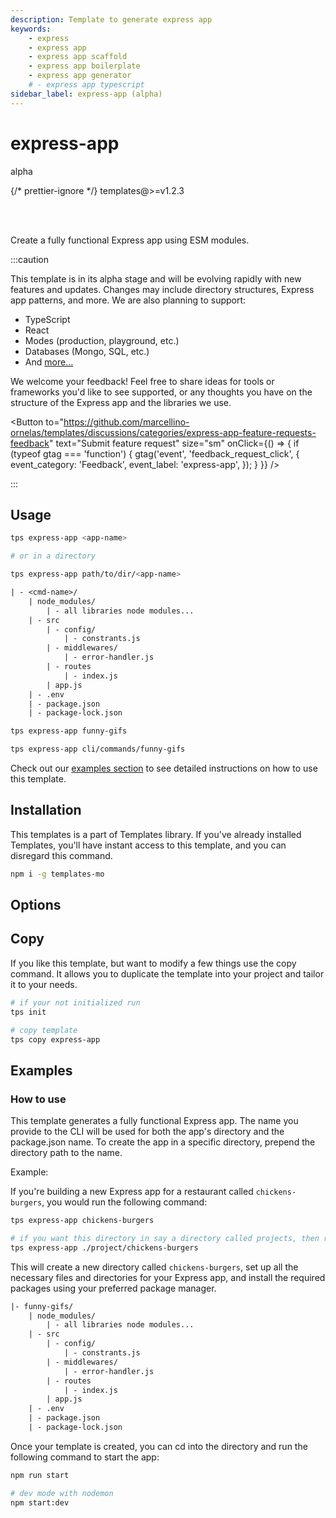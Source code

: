 ```yaml
---
description: Template to generate express app
keywords:
    - express
    - express app
    - express app scaffold
    - express app boilerplate
    - express app generator
    # - express app typescript
sidebar_label: express-app (alpha)
---
```



# express-app

<span className="badge badge--success margin-left--sm">alpha</span>

{/* prettier-ignore */}
<span className="badge badge--secondary margin-left--xs">templates@>=v1.2.3</span>

<br />

<br />

Create a fully functional Express app using ESM modules.

:::caution

This template is in its alpha stage and will be evolving rapidly with new
features and updates. Changes may include directory structures, Express app
patterns, and more. We are also planning to support:

-   TypeScript
-   React
-   Modes (production, playground, etc.)
-   Databases (Mongo, SQL, etc.)
-   And
    [more...](https://github.com/users/marcellino-ornelas/projects/2/views/5?pane=issue&itemId=59501342)

We welcome your feedback! Feel free to share ideas for tools or frameworks you'd
like to see supported, or any thoughts you have on the structure of the Express
app and the libraries we use.

<Button
    to="https://github.com/marcellino-ornelas/templates/discussions/categories/express-app-feature-requests-feedback"
    text="Submit feature request"
    size="sm"
    onClick={() => {
        if (typeof gtag === 'function') {
            gtag('event', 'feedback_request_click', {
                event_category: 'Feedback',
                event_label: 'express-app',
            });
        }
    }}
/>

:::

## Usage

```bash title="Usage"
tps express-app <app-name>

# or in a directory

tps express-app path/to/dir/<app-name>
```

```txt title="Creates"
| - <cmd-name>/
    | node_modules/
        | - all libraries node modules...
    | - src
        | - config/
            | - constrants.js
        | - middlewares/
            | - error-handler.js
        | - routes
            | - index.js
        | app.js
    | - .env
    | - package.json
    | - package-lock.json
```

<Example>

<Tabs>

<TabItem value="default">

```bash
tps express-app funny-gifs
```

</TabItem>

<TabItem value="long build path">

```bash
tps express-app cli/commands/funny-gifs
```

</TabItem>

</Tabs>

</Example>

Check out our [examples section](#examples) to see detailed instructions on how
to use this template.

## Installation

This templates is a part of Templates library. If you've already installed
Templates, you'll have instant access to this template, and you can disregard
this command.

```bash
npm i -g templates-mo
```

## Options

<TemplateOptions template="express-app" type="js" />

## Copy

If you like this template, but want to modify a few things use the copy command.
It allows you to duplicate the template into your project and tailor it to your
needs.

```bash
# if your not initialized run
tps init

# copy template
tps copy express-app
```

## Examples

### How to use

This template generates a fully functional Express app. The name you provide to
the CLI will be used for both the app's directory and the package.json name. To
create the app in a specific directory, prepend the directory path to the name.

Example:

If you're building a new Express app for a restaurant called `chickens-burgers`,
you would run the following command:

```bash
tps express-app chickens-burgers

# if you want this directory in say a directory called projects, then run the following command
tps express-app ./project/chickens-burgers
```

This will create a new directory called `chickens-burgers`, set up all the
necessary files and directories for your Express app, and install the required
packages using your preferred package manager.

```txt
|- funny-gifs/
    | node_modules/
        | - all libraries node modules...
    | - src
        | - config/
            | - constrants.js
        | - middlewares/
            | - error-handler.js
        | - routes
            | - index.js
        | app.js
    | - .env
    | - package.json
    | - package-lock.json
```

Once your template is created, you can cd into the directory and run the
following command to start the app:

```bash
npm run start

# dev mode with nodemon
npm start:dev
```
